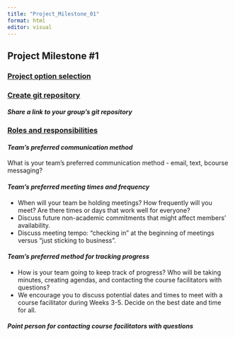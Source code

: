 ```yaml
---
title: "Project_Milestone_01"
format: html
editor: visual
---
```


## Project Milestone #1

### [Project option selection]{.underline}

### [Create git repository]{.underline}

#### *Share a link to your group's git repository*

### [Roles and responsibilities]{.underline}

#### *Team's preferred communication method*

What is your team's preferred communication method - email, text, bcourse messaging?

#### *Team's preferred meeting times and frequency*

-   When will your team be holding meetings? How frequently will you meet? Are there times or days that work well for everyone?
-   Discuss future non-academic commitments that might affect members' availability.
-   Discuss meeting tempo: "checking in" at the beginning of meetings versus "just sticking to business".

#### *Team's preferred method for tracking progress*

-   How is your team going to keep track of progress? Who will be taking minutes, creating agendas, and contacting the course facilitators with questions?
-   We encourage you to discuss potential dates and times to meet with a course facilitator during Weeks 3-5. Decide on the best date and time for all.

#### *Point person for contacting course facilitators with questions*
